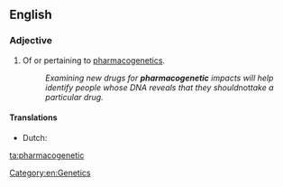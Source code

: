==English==

===Adjective===
{{en-adj|-}}

# {{context|pharmacology|lang=en}} Of or pertaining to [[pharmacogenetics]].
#: ''Examining new drugs for '''pharmacogenetic''' impacts will help identify people whose DNA reveals that they should ''not'' take a particular drug.''

====Translations====
{{trans-top|pertaining to pharmacogenetics}}
*Dutch: {{t-|nl|farmacogenetisch}}
{{trans-mid}}
{{trans-bottom}}

[[Category:en:Genetics]]

[[ta:pharmacogenetic]]